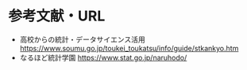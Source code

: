 # 参考文献・URL {.unnumbered}

- 高校からの統計・データサイエンス活用 [https://www.soumu.go.jp/toukei_toukatsu/info/guide/stkankyo.htm](https://www.soumu.go.jp/toukei_toukatsu/info/guide/stkankyo.htm)
- なるほど統計学園 [https://www.stat.go.jp/naruhodo/](https://www.stat.go.jp/naruhodo/)


::: {#refs}
:::
